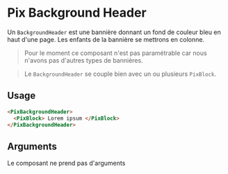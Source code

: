 
<Meta title="Layout/Background Header" component="PixBackgroundHeader" />

# Pix Background Header

Un `BackgroundHeader` est une bannière donnant un fond de couleur bleu en haut d'une page.
Les enfants de la bannière se mettrons en colonne.

> Pour le moment ce composant n'est pas paramétrable car nous n'avons pas d'autres types de bannières.

> Le `BackgroundHeader` se couple bien avec un ou plusieurs `PixBlock`.

<Canvas>
  <Story name="Background Header" story={stories.backgroundHeader} height={500} />
</Canvas>

## Usage

```html
<PixBackgroundHeader>
  <PixBlock> Lorem ipsum </PixBlock>
</PixBackgroundHeader>
```

## Arguments

Le composant ne prend pas d'arguments
